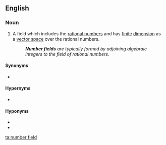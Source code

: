 ==English==
{{wikipedia}}

===Noun===
{{en-noun|head=[[number]] [[field]]}}

# {{label|en|mathematics|algebraic number theory}} A field which includes the [[rational number]]s and has [[finite]] [[dimension]] as a [[vector space]] over the rational numbers.
#: '''''Number fields''' are typically formed by adjoining algebraic integers to the field of rational numbers.''

====Synonyms====
* {{l|en|algebraic number field}}

====Hypernyms====
* {{l|en|extension field}}

====Hyponyms====
* {{l|en|cyclotomic field}}
* {{l|en|quadratic field}}

[[ta:number field]]